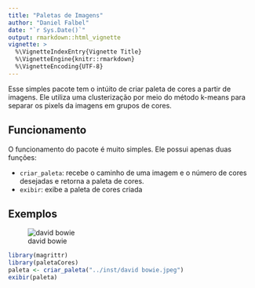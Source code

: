 ```yaml
---
title: "Paletas de Imagens"
author: "Daniel Falbel"
date: "`r Sys.Date()`"
output: rmarkdown::html_vignette
vignette: >
  %\VignetteIndexEntry{Vignette Title}
  %\VignetteEngine{knitr::rmarkdown}
  %\VignetteEncoding{UTF-8}
---
```


Esse simples pacote tem o intúito de criar paleta de cores a partir de imagens. Ele utiliza uma clusterização por meio do método k-means para separar os pixels da imagens em grupos de cores.

## Funcionamento

O funcionamento do pacote é muito simples. Ele possui apenas duas funções:

- `criar_paleta`: recebe o caminho de uma imagem e o número de cores desejadas e retorna a paleta de cores.
- `exibir`: exibe a paleta de cores criada


## Exemplos

![david bowie](../inst/david bowie.jpeg)

```r
library(magrittr)
library(paletaCores)
paleta <- criar_paleta("../inst/david bowie.jpeg")
exibir(paleta)
```
